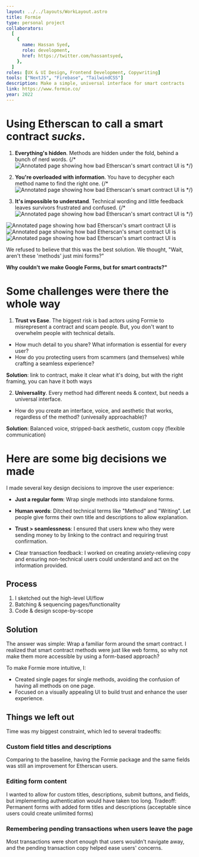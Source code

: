 ```yaml
---
layout: ../../layouts/WorkLayout.astro
title: Formie
type: personal project
collaborators:
  [
    {
      name: Hassan Syed,
      role: development,
      href: https://twitter.com/hassantsyed,
    },
  ]
roles: [UX & UI Design, Frontend Development, Copywriting]
tools: ["NextJS", "Firebase", "TailwindCSS"]
description: Make a simple, universal interface for smart contracts
link: https://www.formie.co/
year: 2022
---
```



# Using Etherscan to call a smart contract _sucks_.

1. **Everything's hidden**. Methods are hidden under the fold, behind a bunch of nerd words.
   {/* ![Annotated page showing how bad Etherscan's smart contract UI is](../../../work/formie/etherscan-1.png "Isn't that hard to find??") */}

2. **You're overloaded with information**. You have to decypher each method name to find the right one.
   {/* ![Annotated page showing how bad Etherscan's smart contract UI is](../../../work/formie/etherscan-2.png "Why r *all* these methods her, right??") */}

3. **It's impossible to understand**. Technical wording and little feedback leaves survivors frustrated and confused.
   {/* ![Annotated page showing how bad Etherscan's smart contract UI is](../../../work/formie/etherscan-3.png "... speechless — I need a nap") */}

<Carouselle>
  <Image
    src="/work/formie/etherscan-1.png"
    alt="Annotated page showing how bad Etherscan's smart contract UI is"
  />
  <Image
    src="/work/formie/etherscan-2.png"
    alt="Annotated page showing how bad Etherscan's smart contract UI is"
  />
  <Image
    src="/work/formie/etherscan-3.png"
    alt="Annotated page showing how bad Etherscan's smart contract UI is"
  />
</Carouselle>

We refused to believe that this was the best solution. We thought, "Wait, aren't these 'methods' just mini forms?"

**Why couldn't we make Google Forms, but for smart contracts?"**

# Some challenges were there the whole way

1. **Trust vs Ease**. The biggest risk is bad actors using Formie to misrepresent a contract and scam people.
   But, you don't want to overwhelm people with technical details.

- How much detail to you share? What information is essential for every user?
- How do you protecting users from scammers (and themselves) while crafting a seamless experience?

**Solution**: link to contract, make it clear what it's doing, but with the right framing, you can have it both ways

2. **Universality**. Every method had different needs & context, but needs a universal interface.

- How do you create an interface, voice, and aesthetic that works, regardless of the method? (univesally approachable)?

**Solution**: Balanced voice, stripped-back aesthetic, custom copy (flexible communication)

# Here are some big decisions we made

I made several key design decisions to improve the user experience:

- **Just a regular form**: Wrap single methods into standalone forms.

- **Human words**: Ditched technical terms like "Method" and "Writing". Let people give forms their own title and descriptions to allow explanation.

- **Trust > seamlessness**: I ensured that users knew who they were sending money to by linking to the contract and requiring trust confirmation.
- Clear transaction feedback: I worked on creating anxiety-relieving copy and ensuring non-technical users could understand and act on the information provided.

## Process

1. I sketched out the high-level UI/flow
2. Batching & sequencing pages/functionality
3. Code & design scope-by-scope

## Solution

The answer was simple: Wrap a familiar form around the smart contract. I realized that smart contract methods were just like web forms, so why not make them more accessible by using a form-based approach?

To make Formie more intuitive, I:

- Created single pages for single methods, avoiding the confusion of having all methods on one page.
- Focused on a visually appealing UI to build trust and enhance the user experience.

## Things we left out

Time was my biggest constraint, which led to several tradeoffs:

### Custom field titles and descriptions

Comparing to the baseline, having the Formie package and the same fields was still an improvement for Etherscan users.

### Editing form content

I wanted to allow for custom titles, descriptions, submit buttons, and fields, but implementing authentication would have taken too long.
Tradeoff: Permanent forms with added form titles and descriptions (acceptable since users could create unlimited forms)

### Remembering pending transactions when users leave the page

Most transactions were short enough that users wouldn't navigate away, and the pending transaction copy helped ease users' concerns.
